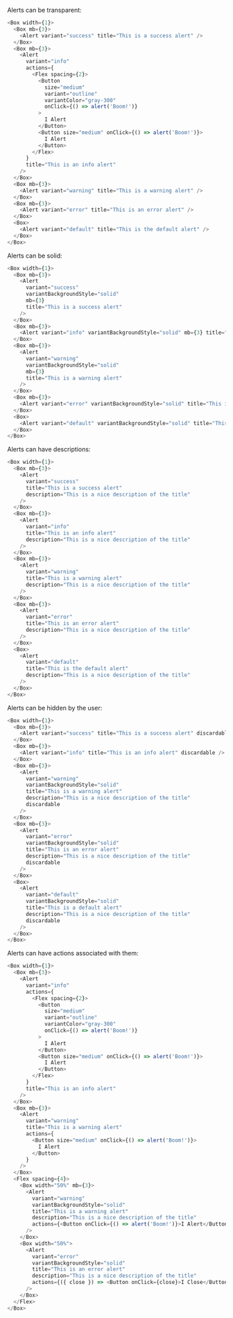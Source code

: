 Alerts can be transparent:

```typescript jsx
<Box width={1}>
  <Box mb={3}>
    <Alert variant="success" title="This is a success alert" />
  </Box>
  <Box mb={3}>
    <Alert
      variant="info"
      actions={
        <Flex spacing={2}>
          <Button
            size="medium"
            variant="outline"
            variantColor="gray-300"
            onClick={() => alert('Boom!')}
          >
            I Alert
          </Button>
          <Button size="medium" onClick={() => alert('Boom!')}>
            I Alert
          </Button>
        </Flex>
      }
      title="This is an info alert"
    />
  </Box>
  <Box mb={3}>
    <Alert variant="warning" title="This is a warning alert" />
  </Box>
  <Box mb={3}>
    <Alert variant="error" title="This is an error alert" />
  </Box>
  <Box>
    <Alert variant="default" title="This is the default alert" />
  </Box>
</Box>
```

Alerts can be solid:

```typescript jsx
<Box width={1}>
  <Box mb={3}>
    <Alert
      variant="success"
      variantBackgroundStyle="solid"
      mb={3}
      title="This is a success alert"
    />
  </Box>
  <Box mb={3}>
    <Alert variant="info" variantBackgroundStyle="solid" mb={3} title="This is an info alert" />
  </Box>
  <Box mb={3}>
    <Alert
      variant="warning"
      variantBackgroundStyle="solid"
      mb={3}
      title="This is a warning alert"
    />
  </Box>
  <Box mb={3}>
    <Alert variant="error" variantBackgroundStyle="solid" title="This is an error alert" />
  </Box>
  <Box>
    <Alert variant="default" variantBackgroundStyle="solid" title="This is the default alert" />
  </Box>
</Box>
```

Alerts can have descriptions:

```typescript jsx
<Box width={1}>
  <Box mb={3}>
    <Alert
      variant="success"
      title="This is a success alert"
      description="This is a nice description of the title"
    />
  </Box>
  <Box mb={3}>
    <Alert
      variant="info"
      title="This is an info alert"
      description="This is a nice description of the title"
    />
  </Box>
  <Box mb={3}>
    <Alert
      variant="warning"
      title="This is a warning alert"
      description="This is a nice description of the title"
    />
  </Box>
  <Box mb={3}>
    <Alert
      variant="error"
      title="This is an error alert"
      description="This is a nice description of the title"
    />
  </Box>
  <Box>
    <Alert
      variant="default"
      title="This is the default alert"
      description="This is a nice description of the title"
    />
  </Box>
</Box>
```

Alerts can be hidden by the user:

```typescript jsx
<Box width={1}>
  <Box mb={3}>
    <Alert variant="success" title="This is a success alert" discardable />
  </Box>
  <Box mb={3}>
    <Alert variant="info" title="This is an info alert" discardable />
  </Box>
  <Box mb={3}>
    <Alert
      variant="warning"
      variantBackgroundStyle="solid"
      title="This is a warning alert"
      description="This is a nice description of the title"
      discardable
    />
  </Box>
  <Box mb={3}>
    <Alert
      variant="error"
      variantBackgroundStyle="solid"
      title="This is an error alert"
      description="This is a nice description of the title"
      discardable
    />
  </Box>
  <Box>
    <Alert
      variant="default"
      variantBackgroundStyle="solid"
      title="This is a default alert"
      description="This is a nice description of the title"
      discardable
    />
  </Box>
</Box>
```

Alerts can have actions associated with them:

```typescript jsx
<Box width={1}>
  <Box mb={3}>
    <Alert
      variant="info"
      actions={
        <Flex spacing={2}>
          <Button
            size="medium"
            variant="outline"
            variantColor="gray-300"
            onClick={() => alert('Boom!')}
          >
            I Alert
          </Button>
          <Button size="medium" onClick={() => alert('Boom!')}>
            I Alert
          </Button>
        </Flex>
      }
      title="This is an info alert"
    />
  </Box>
  <Box mb={3}>
    <Alert
      variant="warning"
      title="This is a warning alert"
      actions={
        <Button size="medium" onClick={() => alert('Boom!')}>
          I Alert
        </Button>
      }
    />
  </Box>
  <Flex spacing={4}>
    <Box width="50%" mb={3}>
      <Alert
        variant="warning"
        variantBackgroundStyle="solid"
        title="This is a warning alert"
        description="This is a nice description of the title"
        actions={<Button onClick={() => alert('Boom!')}>I Alert</Button>}
      />
    </Box>
    <Box width="50%">
      <Alert
        variant="error"
        variantBackgroundStyle="solid"
        title="This is an error alert"
        description="This is a nice description of the title"
        actions={({ close }) => <Button onClick={close}>I Close</Button>}
      />
    </Box>
  </Flex>
</Box>
```
